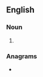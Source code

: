 ==English==

===Noun===
{{head|en|noun plural form}}

# {{plural of|yeller|lang=en}}

===Anagrams===
* {{l|en|sellery}}